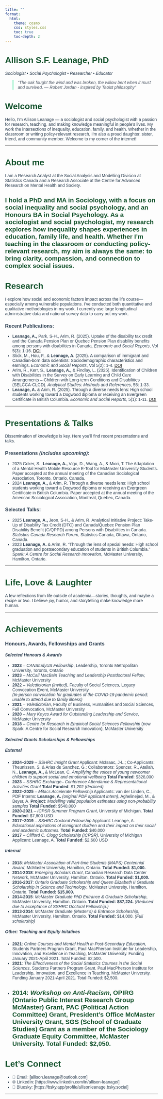 ```yaml
---
title: ""
format:
  html:
    theme: cosmo
    css: styles.css
    toc: true
    toc-depth: 2
---
```


# Allison S.F. Leanage, PhD {.text-center}

_Sociologist • Social Psychologist • Researcher • Educator_

> *"The oak fought the wind and was broken, the willow bent when it must and survived.
— Robert Jordan - inspired by Taoist philosophy"*

# Welcome

Hello, I’m Allison Leanage — a sociologist and social psychologist with a passion for research, teaching, and making knowledge meaningful in people’s lives. My work  the intersections of inequality, education, family, and health. Whether in the classroom or writing policy-relevant research, I’m also a proud daughter, sister, friend, and community member. Welcome to my corner of the internet!

---

# About me <i class="fas fa-user"></i>  
 
I am a Research Analyst at the Social Analysis and Modelling Division at Statistics Canada and a Research Associate at the Centre for Advanced Research on Mental Health and Society. 

I hold a PhD and MA in Sociology, with a focus on social inequality and social psychology, and an Honours BA in Social Psychology. As a sociologist and social psychologist, my research explores how inequality shapes experiences in education, family life, and health. Whether I'm teaching in the classroom or conducting policy-relevant research, my aim is always the same: to bring clarity, compassion, and connection to complex social issues.
---

# Research

I explore how social and economic factors impact across the life course—especially among vulnerable populations. I've conducted both quantitative and qualitative methodologies in my work. I currently use large longitudinal administrative data and national survey data to carry out my work.

### Recent Publications:
- **Leanage, A.,**  Park, S-H., Arim, R. (2025). Uptake of the disability tax credit and the Canada Pension Plan or Quebec Pension Plan disability benefits among persons with disabilities in Canada. *Economic and Social Reports*, Vol 5(3): 1-16. [DOI](https://doi.org/10.25318/36280001202500200001-eng)
- Stick, M., Hou, F., & **Leanage, A.** (2025). A comparison of immigrant and Canadian-born data scientists: Sociodemographic characteristics and earnings. *Economic and Social Reports*, Vol 5(2): 1-4. [DOI](https://doi.org/10.25318/36280001202500200003-eng)
- Arim, R., Kerr, S., **Leanage, A.,**  & Findlay, L. (2025). Identification of Children with Disabilities in the Survey on Early Learning and Child Care Arrangements – Children with Long-term Conditions and Disabilities (SELCCA-CLCD). *Analytical Studies: Methods and References*, 55: 1-33.
- **Leanage, A.**  & Arim, R. (2025). Through a diverse needs lens: High school students working toward a Dogwood diploma or receiving an Evergreen Certificate in British Columbia. *Economic and Social Reports*, 5(1): 1-11. [DOI](https://doi.org/10.25318/36280001202500100001-eng)


---

# Presentations & Talks

Dissemination of knowledge is key. Here you’ll find recent presentations and talks.

### Presentations *(includes upcoming)*:
- 2025 Coker, S., **Leanage, A.,** Vigo, D., Wang, A., & Miori, T. The Adaptation of a Mental Health Mobile Resource E-Tool for McMaster University Students. Paper accepted at the annual meeting of the Canadian Sociological Association, Toronto, Ontario, Canada.
- 2024 **Leanage, A.,** & Arim, R. Through a diverse needs lens: High school students working toward a Dogwood diploma or receiving an Evergreen Certificate in British Columbia. Paper accepted at the annual meeting of the American Sociological Association, Montreal, Quebec, Canada.

### Selected Talks:
- 2025 **Leanage, A.,** Jeon, S-H., & Arim, R. Analytical Initiative Project: Take-Up of Disability Tax Credit (DTC) and Canada/Quebec Pension Plan Disability Benefit (C/QPPD) among Persons with Disabilities in Canada. *Statistics Canada Research Forum*, Statistics Canada, Ottawa, Ontario, Canada. 
- 2023 **Leanage, A.** & Arim, R. “Through the lens of special needs: High school graduation and postsecondary education of students in British Columbia.” *Spark: A Centre for Social Research Innovation*, McMaster University, Hamilton, Ontario.


---

# Life, Love & Laughter

A few reflections from life outside of academia—stories, thoughts, and maybe a recipe or two. I believe joy, humor, and storytelling make knowledge more human.

---

# Achievements

### Honours, Awards, Fellowships and Grants 

#### *Selected Honours & Awards*

- **2023** – *CANStudyUS Fellowship*, Leadership, Toronto Metropolitan University, Toronto, Ontario  
- **2023** – *McCall MacBain Teaching and Leadership Postdoctoral Fellow*, McMaster University  
- **2022** – *Valedictorian (invited)*, Faculty of Social Sciences, Legacy Convocation Event, McMaster University  
  *(In-person convocation for graduates of the COVID-19 pandemic period; unable to attend due to family illness)*  
- **2021** – *Valedictorian*, Faculty of Business, Humanities and Social Sciences, Fall Convocation, McMaster University  
- **2020** – *Mary Keyes Award for Outstanding Leadership and Service*, McMaster University  
- **2018** – *Centre for Research in Empirical Social Sciences Fellowship* (now Spark: A Centre for Social Research Innovation), McMaster University  

#### *Selected Grants Scholarships & Fellowships*


##### External 
- **2024–2029** – *SSHRC Insight Grant*  Applicant: McIsaac, J-L.; Co-Applicants: Theunissen, S. & Arias de Sanchez, G.; Collaborators: Spencer, R., Atallah, N., **Leanage, A.,** & McLean, C. *Amplifying the voices of young newcomer children to support social and emotional wellbeing* **Total Funded**: $328,000
- **2023** – *SSHRC Exchange– Conference Attendance & Representational Activities Grant* 
  **Total Funded**: $1,202 *(declined)*
- **2022–2025** – *Mitacs Accelerate Fellowship* Applicants: van der Linden, C., PDF Interns: **Leanage, A.** *(original PDF applicant intern)*, Aghelinejad, M., & Beyer, A. **Project**: *Modelling valid population estimates using non-probability samples* **Total Funded**: $540,000
- **2020-2021** – *ICPSR Summer Program Grant*, University of Michigan. **Total Funded**: $7,800 USD
- **2017–2019** – *SSHRC Doctoral Fellowship* Applicant: Leanage, A. *Educational aspirations of immigrant children and their impact on their social and academic outcomes.*  **Total Funded**: $40,000
- **2017** – *Clifford C. Clogg Scholarship (ICPSR)*, University of Michigan Applicant: Leanage, A. **Total Funded**: $2,600 USD

##### Internal 
- **2018**: *McMaster Association of Part-time Students (MAPS) Centennial Award*, McMaster University, Hamilton, Ontario. **Total Funded: $1,000.**
- **2014-2018**: *Emerging Scholars Grant*, Canadian Research Data Center Network, McMaster University, Hamilton, Ontario. **Total Funded: $1,000.**
- **2016-2017**: *Ontario Graduate Scholarship and Queen Elizabeth II Graduate Scholarship in Science and Technology*, McMaster University, Hamilton, Ontario. **Total Funded: $15,000.**
- **2014-2015**: *McMaster Graduate PhD Entrance & Graduate Scholarship*, McMaster University, Hamilton, Ontario. **Total Funded: $87,224.** *(Reduced due to acceptance of SSHRC Doctoral Fellowship.)*
- **2013-2014**: *McMaster Graduate (Master's) & Entrance Scholarship*, McMaster University, Hamilton, Ontario. **Total Funded:** $14,000. *(Full scholarship)*

##### Other: Teaching and Equity Initatives 

- **2021**: *Online Courses and Mental Health in Post-Secondary Education*, Students Partners Program Grant, Paul MacPherson Institute for Leadership, Innovation, and Excellence in Teaching, McMaster University. Funding January 2021-April 2021. Total Funded: $2,500.
- **2021**: *The Effectiveness of the Social Statistics Courses in the Social Sciences*, Students Partners Program Grant, Paul MacPherson Institute for Leadership, Innovation, and Excellence in Teaching, McMaster University. Funding January 2021-April 2021. Total Funded: $2,500.
- **2014**: *Workshop on Anti-Racism*, OPIRG (Ontario Public Interest Research Group McMaster) Grant, PAC (Political Action Committee) Grant, President's Office McMaster University Grant, SGS (School of Graduate Studies) Grant as a member of the Sociology Graduate Equity Committee, McMaster University. Total Funded: $2,050.
---

# Let’s Connect

- 📧 Email: [allison.leanage@outlook.com]
- 🌐 LinkedIn: [https://www.linkedin.com/in/allison-leanage/]
- 📰 Bluesky: [https://bsky.app/profile/allisonleanage.bsky.social]

---

<style>
body {
  font-family: 'Arial', serif;
  color: #2c3e50;
}
h1, h2 {
  color: #14532d;
}
blockquote {
  font-style: italic;
  color: #4b5563;
  border-left: 4px solid #a7f3d0;
  padding-left: 1em;
}
</style>


